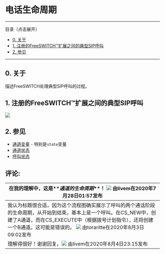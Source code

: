 # 电话生命周期

---

目录（点击展开）

* [0\. 关于](#0-关于)
* [1\. 注册的FreeSWITCH™扩展之间的典型SIP呼叫](#1-注册的freeswitch™扩展之间的典型sip呼叫)
* [2\. 参见](#2-参见)

---

## 0\. 关于

描述FreeSWITCH处理典型SIP呼叫的过程。

## 1\. 注册的FreeSWITCH™扩展之间的典型SIP呼叫

![](/download/temp/plantuml15905297842615031751.png)

## 2\. 参见

* [通道变量](../Dialplan/Channel-Variables_16352493.mdx#关于) \- 特别是`state`变量
* [通道状态](../Dialplan/Channel-States_7144639.mdx#0-关于)
* [呼叫状态](../Dialplan/Call-States_32178212.mdx#0-关于)

## 评论:

| 在我的理解中，这是**_通道的生命周期_**！ ![](/images/icons/contenttypes/comment_16.png) 由livem在2020年7月28日01:57发布                                                                                                                                                                                                                                                                              |
| --------------------------------------------------------------------------------------------------------------------------------------------------------------------------------------------------------------------------------------------------------------------------------------------------------------------------------------------------------------------------------------------------------------- |
| 我认为标题很合适，因为这个流程图确实展示了呼叫的两个通话阶段的生命周期，从开始到结束，基本上是一个呼叫。在CS\_NEW中，创建了A通道，而在CS\_EXECUTE中（根据拨号计划指令），还将创建一个B通道。这可能是错误的。 ![](/images/icons/contenttypes/comment_16.png) 由toraritte在2020年8月3日09:02发布 |
| 理解得很好！谢谢回复。![](/images/icons/contenttypes/comment_16.png) 由livem在2020年8月4日23:15发布                                                                                                                                                                                                                                                                                       |